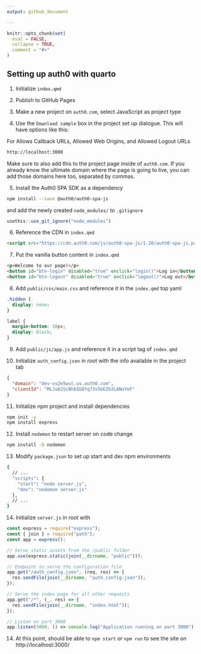 ```yaml
---
output: github_document

---
```


<!-- README.md is generated from README.Rmd. Please edit that file -->

```r
knitr::opts_chunk$set(
  eval = FALSE,
  collapse = TRUE,
  comment = "#>"
)
```

## Setting up auth0 with quarto

1. Initialize `index.qmd`

2. Publish to GitHub Pages

3. Make a new project on `auth0.com`, select JavaScript as project type

4. Use the `Download sample` box in the project set up dialogue. This will have options like this:

For Allows Callback URLs, Allowed Web Origins, and Allowed Logout URLs
```sh
http://localhost:3000
```

Make sure to also add this to the project page inside of `auth0.com`. If you already know the ultimate domain where the page is going to live, you can add those domains here too, separated by commas.

5. Install the Auth0 SPA SDK as a dependency 
```sh
npm install --save @auth0/auth0-spa-js
```
and add the newly created `node_modules/` to `.gitignore`
```r
usethis::use_git_ignore("node_modules")
```

6. Reference the CDN in `index.qmd`
```html
<script src="https://cdn.auth0.com/js/auth0-spa-js/1.20/auth0-spa-js.production.js"></script>
```

7. Put the vanilla button content in `index.qmd` 
```html
<p>Welcome to our page!</p>
<button id="btn-login" disabled="true" onclick="login()">Log in</button>
<button id="btn-logout" disabled="true" onclick="logout()">Log out</button>
```

8. Add `public/css/main.css` and reference it in the `index.qmd` top yaml
```css
.hidden {
  display: none;
}

label {
  margin-bottom: 10px;
  display: block;
}

```

9. Add `public/js/app.js` and reference it in a script tag of `index.qmd`

10. Initialize `auth_config.json` in root with the info available in the project tab
```json
{
  "domain": "dev-vs2e5wst.us.auth0.com",
  "clientId": "MLJu62ScBhbIG8fq73v5GEZb2LANoYeF"
}
```

11. Initialize npm project and install dependencies
```sh
npm init -y
npm install express
```

12. Install `nodemon` to restart server on code change
```sh
npm install -D nodemon
```

13. Modify `package.json` to set up start and dev npm environments
```sh
{
  // ...
  "scripts": {
    "start": "node server.js",
    "dev": "nodemon server.js"
  },
  // ...
}
```

14. Initialize `server.js` in root with
```js
const express = require("express");
const { join } = require("path");
const app = express();

// Serve static assets from the /public folder
app.use(express.static(join(__dirname, "public")));

// Endpoint to serve the configuration file
app.get("/auth_config.json", (req, res) => {
  res.sendFile(join(__dirname, "auth_config.json"));
});

// Serve the index page for all other requests
app.get("/*", (_, res) => {
  res.sendFile(join(__dirname, "index.html"));
});

// Listen on port 3000
app.listen(3000, () => console.log("Application running on port 3000"));
```

14. At this point, should be able to `npm start` or `npm run` to see the site on http://localhost:3000/
